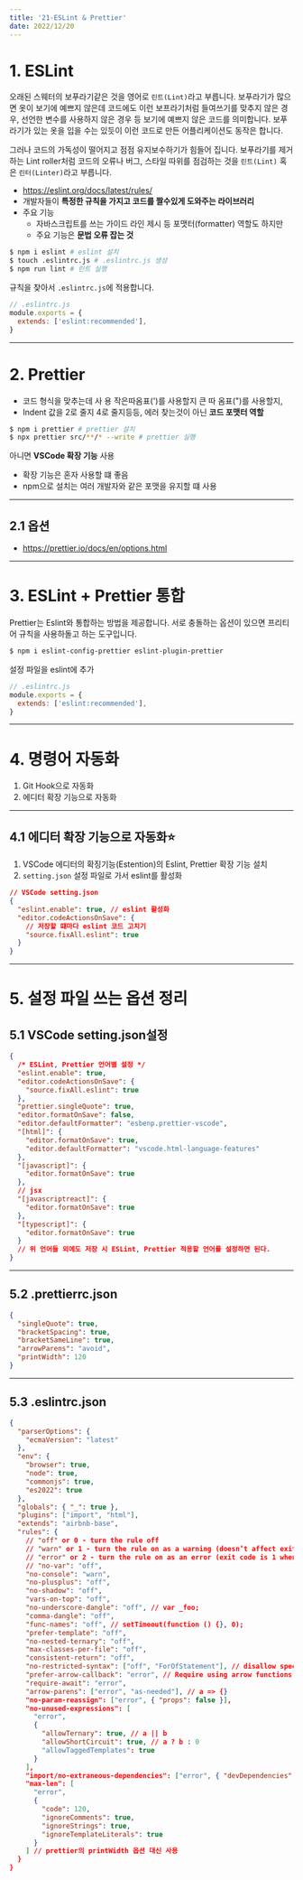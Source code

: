---
title: '21-ESLint & Prettier'
date: 2022/12/20
---

# 1. ESLint

오래된 스웨터의 보푸라기같은 것을 영어로 `린트(Lint)`라고 부릅니다.
보푸라기가 많으면 옷이 보기에 예쁘지 않은데 코드에도 이런 보프라기처럼 들여쓰기를 맞추지 않은 경우,
선언한 변수를 사용하지 않은 경우 등 보기에 예쁘지 않은 코드를 의미합니다.
보푸라기가 있는 옷을 입을 수는 있듯이 이런 코드로 만든 어플리케이션도 동작은 합니다.

그러나 코드의 가독성이 떨어지고 점점 유지보수하기가 힘들어 집니다.
보푸라기를 제거하는 Lint roller처럼
코드의 오류나 버그, 스타일 따위를 점검하는 것을 `린트(Lint)` 혹은 `린터(Linter)`라고 부릅니다.

- https://eslint.org/docs/latest/rules/
- 개발자들이 **특정한 규칙을 가지고 코드를 짤수있게 도와주는 라이브러리**
- 주요 기능
  - 자바스크립트를 쓰는 가이드 라인 제시 등 포맷터(formatter) 역할도 하지만
  - 주요 기능은 **문법 오류 잡는 것**

```bash
$ npm i eslint # eslint 설치
$ touch .eslintrc.js # .eslintrc.js 생성
$ npm run lint # 린트 실행
```

규칙을 찾아서 `.eslintrc.js`에 적용합니다.

```js
// .eslintrc.js
module.exports = {
  extends: ['eslint:recommended'],
}
```

---

# 2. Prettier

- 코드 형식을 맞추는데 사 용 작은따옴표(')를 사용할지 큰 따 옴표(")를 사용할지,
- Indent 값을 2로 줄지 4로 줄지등등, 에러 찾는것이 아닌 **코드 포맷터 역할**

```sh
$ npm i prettier # prettier 설치
$ npx prettier src/**/* --write # prettier 실행
```

아니면 **VSCode 확장 기능** 사용

- 확장 기능은 혼자 사용할 떄 좋음
- npm으로 설치는 여러 개발자와 같은 포맷을 유지할 떄 사용

---

## 2.1 옵션

- https://prettier.io/docs/en/options.html

---

# 3. ESLint + Prettier 통합

Prettier는 Eslint와 통합하는 방법을 제공합니다.
서로 충돌하는 옵션이 있으면 프리티어 규칙을 사용하돌고 하는 도구입니다.

```sh
$ npm i eslint-config-prettier eslint-plugin-prettier
```

설정 파일을 eslint에 추가

```js
// .eslintrc.js
module.exports = {
  extends: ['eslint:recommended'],
}
```

---

# 4. 명령어 자동화

1. Git Hook으로 자동화
2. 에디터 확장 기능으로 자동화

---

## 4.1 에디터 확장 기능으로 자동화⭐

1. VSCode 에디터의 확징기능(Estention)의 Eslint, Prettier 확장 기능 설치
2. `setting.json` 설정 파일로 가서 eslint를 활성화

```json
// VSCode setting.json
{
  "eslint.enable": true, // eslint 활성화
  "editor.codeActionsOnSave": {
    // 저장할 떄마다 eslint 코드 고치기
    "source.fixAll.eslint": true
  }
}
```

---

# 5. 설정 파일 쓰는 옵션 정리

## 5.1 VSCode setting.json설정

```json
{
  /* ESLint, Prettier 언어별 설정 */
  "eslint.enable": true,
  "editor.codeActionsOnSave": {
    "source.fixAll.eslint": true
  },
  "prettier.singleQuote": true,
  "editor.formatOnSave": false,
  "editor.defaultFormatter": "esbenp.prettier-vscode",
  "[html]": {
    "editor.formatOnSave": true,
    "editor.defaultFormatter": "vscode.html-language-features"
  },
  "[javascript]": {
    "editor.formatOnSave": true
  },
  // jsx
  "[javascriptreact]": {
    "editor.formatOnSave": true
  },
  "[typescript]": {
    "editor.formatOnSave": true
  }
  // 위 언어들 외에도 저장 시 ESLint, Prettier 적용할 언어를 설정하면 된다.
}
```

---

## 5.2 .prettierrc.json

```json
{
  "singleQuote": true,
  "bracketSpacing": true,
  "bracketSameLine": true,
  "arrowParens": "avoid",
  "printWidth": 120
}
```

---

## 5.3 .eslintrc.json

```json
{
  "parserOptions": {
    "ecmaVersion": "latest"
  },
  "env": {
    "browser": true,
    "node": true,
    "commonjs": true,
    "es2022": true
  },
  "globals": { "_": true },
  "plugins": ["import", "html"],
  "extends": "airbnb-base",
  "rules": {
    // "off" or 0 - turn the rule off
    // "warn" or 1 - turn the rule on as a warning (doesn’t affect exit code)
    // "error" or 2 - turn the rule on as an error (exit code is 1 when triggered)
    // "no-var": "off",
    "no-console": "warn",
    "no-plusplus": "off",
    "no-shadow": "off",
    "vars-on-top": "off",
    "no-underscore-dangle": "off", // var _foo;
    "comma-dangle": "off",
    "func-names": "off", // setTimeout(function () {}, 0);
    "prefer-template": "off",
    "no-nested-ternary": "off",
    "max-classes-per-file": "off",
    "consistent-return": "off",
    "no-restricted-syntax": ["off", "ForOfStatement"], // disallow specified syntax(ex. WithStatement)
    "prefer-arrow-callback": "error", // Require using arrow functions for callbacks
    "require-await": "error",
    "arrow-parens": ["error", "as-needed"], // a => {}
    "no-param-reassign": ["error", { "props": false }],
    "no-unused-expressions": [
      "error",
      {
        "allowTernary": true, // a || b
        "allowShortCircuit": true, // a ? b : 0
        "allowTaggedTemplates": true
      }
    ],
    "import/no-extraneous-dependencies": ["error", { "devDependencies": true }],
    "max-len": [
      "error",
      {
        "code": 120,
        "ignoreComments": true,
        "ignoreStrings": true,
        "ignoreTemplateLiterals": true
      }
    ] // prettier의 printWidth 옵션 대신 사용
  }
}
```
